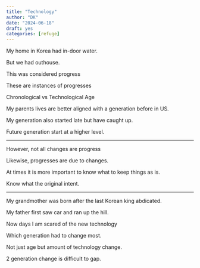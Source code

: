 ```yaml
---
title: "Technology"
author: "DK"
date: "2024-06-18"
draft: yes
categories: [refuge]
---
```


My home in Korea had in-door water.

But we had outhouse.

This was considered progress

These are instances of progresses

Chronological vs Technological Age

My parents lives are better aligned with a generation before in US.

My generation also started late but have caught up.

Future generation start at a higher level.

------------------------------------------------------------------------

However, not all changes are progress

Likewise, progresses are due to changes.

At times it is more important to know what to keep things as is.

Know what the original intent.

------------------------------------------------------------------------

My grandmother was born after the last Korean king abdicated.

My father first saw car and ran up the hill.

Now days I am scared of the new technology

Which generation had to change most.

Not just age but amount of technology change.

2 generation change is difficult to gap.
